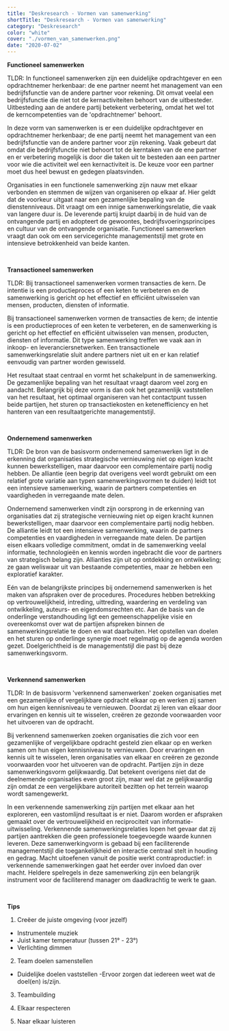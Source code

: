 ```yaml
---
title: "Deskresearch - Vormen van samenwerking"
shortTitle: "Deskresearch - Vormen van samenwerking"
category: "Deskresearch"
color: "white"
cover: "./vormen_van_samenwerken.png"
date: "2020-07-02"
---
```


**Functioneel samenwerken**

TLDR: In functioneel samenwerken zijn een duidelijke opdrachtgever en een opdrachtnemer herkenbaar: de ene partner neemt het management van een bedrijfsfunctie van de andere partner voor rekening. Dit omvat veelal een bedrijfsfunctie die niet tot de kernactiviteiten behoort van de uitbesteder. Uitbesteding aan de andere partij betekent verbetering, omdat het wel tot de kerncompetenties van de 'opdrachtnemer' behoort.

In deze vorm van samenwerken is er een duidelijke opdrachtgever en opdrachtnemer herkenbaar; de ene partij neemt het management van een bedrijfsfunctie van de andere partner voor zijn rekening. Vaak gebeurt dat omdat die bedrijfsfunctie niet behoort tot de kerntaken van de ene partner en er verbetering mogelijk is door die taken uit te besteden aan een partner voor wie die activiteit wel een kernactiviteit is. De keuze voor een partner moet dus heel bewust en gedegen plaatsvinden.

Organisaties in een functionele samenwerking zijn nauw met elkaar verbonden en stemmen de wijzen van organiseren op elkaar af. Hier geldt dat de voorkeur uitgaat naar een gezamenlijke bepaling van de dienstenniveaus. Dit vraagt om een innige samenwerkingsrelatie, die vaak van langere duur is. De leverende partij kruipt daarbij in de huid van de ontvangende partij en adopteert de gewoontes, bedrijfsvoeringsprincipes en cultuur van de ontvangende organisatie. Functioneel samenwerken vraagt dan ook om een servicegerichte managementstijl met grote en intensieve betrokkenheid van beide kanten.

<br />

**Transactioneel samenwerken**

TLDR: Bij transactioneel samenwerken vormen transacties de kern. De intentie is een productieproces of een keten te verbeteren en de samenwerking is gericht op het effectief en efficiënt uitwisselen van mensen, producten, diensten of informatie.

Bij transactioneel samenwerken vormen de transacties de kern; de intentie is een productieproces of een keten te verbeteren, en de samenwerking is gericht op het effectief en efficiënt uitwisselen van mensen, producten, diensten of informatie. Dit type samenwerking treffen we vaak aan in inkoop- en leveranciersnetwerken. Een transactionele samenwerkingsrelatie sluit andere partners niet uit en er kan relatief eenvoudig van partner worden gewisseld.

Het resultaat staat centraal en vormt het schakelpunt in de samenwerking. De gezamenlijke bepaling van het resultaat vraagt daarom veel zorg en aandacht. Belangrijk bij deze vorm is dan ook het gezamenlijk vaststellen van het resultaat, het optimaal organiseren van het contactpunt tussen beide partijen, het sturen op transactiekosten en ketenefficiency en het hanteren van een resultaatgerichte managementstijl.


<br />

**Ondernemend samenwerken**

TLDR: De bron van de basisvorm ondernemend samenwerken ligt in de erkenning dat organisaties strategische vernieuwing niet op eigen kracht kunnen bewerkstelligen, maar daarvoor een complementaire partij nodig hebben. De alliantie (een begrip dat overigens veel wordt gebruikt om een relatief grote variatie aan typen samenwerkingsvormen te duiden) leidt tot een intensieve samenwerking, waarin de partners competenties en vaardigheden in verregaande mate delen.

Ondernemend samenwerken vindt zijn oorsprong in de erkenning van organisaties dat zij strategische vernieuwing niet op eigen kracht kunnen bewerkstelligen, maar daarvoor een complementaire partij nodig hebben. De alliantie leidt tot een intensieve samenwerking, waarin de partners competenties en vaardigheden in verregaande mate delen. De partijen eisen elkaars volledige commitment, omdat in de samenwerking veelal informatie, technologieën en kennis worden ingebracht die voor de partners van strategisch belang zijn. Allianties zijn uit op ontdekking en ontwikkeling; ze gaan weliswaar uit van bestaande competenties, maar ze hebben een exploratief karakter.

Eén van de belangrijkste principes bij ondernemend samenwerken is het maken van afspraken over de procedures. Procedures hebben betrekking op vertrouwelijkheid, intreding, uittreding, waardering en verdeling van ontwikkeling, auteurs- en eigendomsrechten etc. Aan de basis van de onderlinge verstandhouding ligt een gemeenschappelijke visie en overeenkomst over wat de partijen afspreken binnen de samenwerkingsrelatie te doen en wat daarbuiten. Het opstellen van doelen en het sturen op onderlinge synergie moet regelmatig op de agenda worden gezet. Doelgerichtheid is de managementstijl die past bij deze samenwerkingsvorm.


<br />

**Verkennend samenwerken**

TLDR: In de basisvorm 'verkennend samenwerken' zoeken organisaties met een gezamenlijke of vergelijkbare opdracht elkaar op en werken zij samen om hun eigen kennisniveau te vernieuwen. Doordat zij leren van elkaar door ervaringen en kennis uit te wisselen, creëren ze gezonde voorwaarden voor het uitvoeren van de opdracht.

Bij verkennend samenwerken zoeken organisaties die zich voor een gezamenlijke of vergelijkbare opdracht gesteld zien elkaar op en werken samen om hun eigen kennisniveau te vernieuwen. Door ervaringen en kennis uit te wisselen, leren organisaties van elkaar en creëren ze gezonde voorwaarden voor het uitvoeren van de opdracht. Partijen zijn in deze samenwerkingsvorm gelijkwaardig. Dat betekent overigens niet dat de deelnemende organisaties even groot zijn, maar wel dat ze gelijkwaardig zijn omdat ze een vergelijkbare autoriteit bezitten op het terrein waarop wordt samengewerkt.

In een verkennende samenwerking zijn partijen met elkaar aan het exploreren, een vastomlijnd resultaat is er niet. Daarom worden er afspraken gemaakt over de vertrouwelijkheid en reciprociteit van informatie-uitwisseling. Verkennende samenwerkingsrelaties lopen het gevaar dat zij partijen aantrekken die geen professionele toegevoegde waarde kunnen leveren. Deze samenwerkingvorm is gebaad bij een faciliterende managementstijl die toegankelijkheid en interactie centraal stelt in houding en gedrag. Macht uitoefenen vanuit de positie werkt contraproductief: in verkennende samenwerkingen gaat het eerder over invloed dan over macht. Heldere spelregels in deze samenwerking zijn een belangrijk instrument voor de faciliterend manager om daadkrachtig te werk te gaan.

<br />

**Tips**

1. Creëer de juiste omgeving (voor jezelf)
- Instrumentele muziek 
- Juist kamer temperatuur (tussen 21° - 23°)
- Verlichting dimmen

2. Team doelen samenstellen
- Duidelijke doelen vaststellen
-Ervoor zorgen dat iedereen weet wat de doel(en) is/zijn.

3. Teambuilding

4. Elkaar respecteren

4. Naar elkaar luisteren
